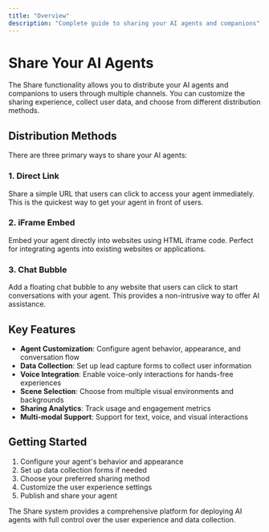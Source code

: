 ```yaml
---
title: "Overview"
description: "Complete guide to sharing your AI agents and companions"
---
```


# Share Your AI Agents

The Share functionality allows you to distribute your AI agents and companions to users through multiple channels. You can customize the sharing experience, collect user data, and choose from different distribution methods.

## Distribution Methods

There are three primary ways to share your AI agents:

### 1. Direct Link
Share a simple URL that users can click to access your agent immediately. This is the quickest way to get your agent in front of users.

### 2. iFrame Embed
Embed your agent directly into websites using HTML iframe code. Perfect for integrating agents into existing websites or applications.

### 3. Chat Bubble
Add a floating chat bubble to any website that users can click to start conversations with your agent. This provides a non-intrusive way to offer AI assistance.

## Key Features

- **Agent Customization**: Configure agent behavior, appearance, and conversation flow
- **Data Collection**: Set up lead capture forms to collect user information
- **Voice Integration**: Enable voice-only interactions for hands-free experiences
- **Scene Selection**: Choose from multiple visual environments and backgrounds
- **Sharing Analytics**: Track usage and engagement metrics
- **Multi-modal Support**: Support for text, voice, and visual interactions

## Getting Started

1. Configure your agent's behavior and appearance
2. Set up data collection forms if needed
3. Choose your preferred sharing method
4. Customize the user experience settings
5. Publish and share your agent

The Share system provides a comprehensive platform for deploying AI agents with full control over the user experience and data collection.

